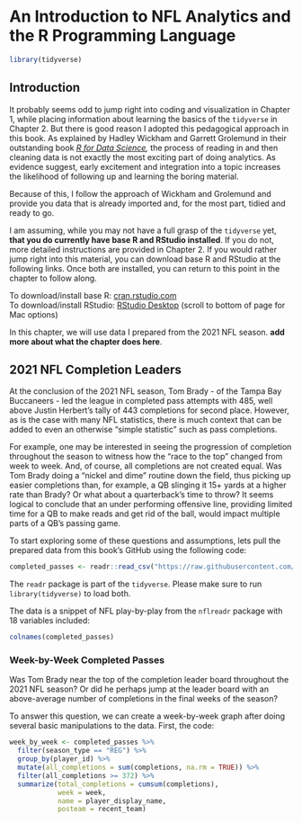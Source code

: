 # An Introduction to NFL Analytics and the R Programming Language

```r

library(tidyverse)
```

## Introduction

It probably seems odd to jump right into coding and visualization in Chapter 1, while placing information about learning the basics of the `tidyverse` in Chapter 2. But there is good reason I adopted this pedagogical approach in this book. As explained by Hadley Wickham and Garrett Grolemund in their outstanding book [*R for Data Science*](https://r4ds.had.co.nz/index.html)*,* the process of reading in and then cleaning data is not exactly the most exciting part of doing analytics. As evidence suggest, early excitement and integration into a topic increases the likelihood of following up and learning the boring material.

Because of this, I follow the approach of Wickham and Grolemund and provide you data that is already imported and, for the most part, tidied and ready to go.

::: callout-important
I am assuming, while you may not have a full grasp of the `tidyverse` yet, **that you do currently have base R and RStudio installed**. If you do not, more detailed instructions are provided in Chapter 2. If you would rather jump right into this material, you can download base R and RStudio at the following links. Once both are installed, you can return to this point in the chapter to follow along.

To download/install base R: [cran.rstudio.com](https://cran.rstudio.com/)\
To download/install RStudio: [RStudio Desktop](https://posit.co/download/rstudio-desktop/) (scroll to bottom of page for Mac options)
:::

In this chapter, we will use data I prepared from the 2021 NFL season. **add more about what the chapter does here**.

## 2021 NFL Completion Leaders

At the conclusion of the 2021 NFL season, Tom Brady - of the Tampa Bay Buccaneers - led the league in completed pass attempts with 485, well above Justin Herbert's tally of 443 completions for second place. However, as is the case with many NFL statistics, there is much context that can be added to even an otherwise "simple statistic" such as pass completions.

For example, one may be interested in seeing the progression of completion throughout the season to witness how the "race to the top" changed from week to week. And, of course, all completions are not created equal. Was Tom Brady doing a "nickel and dime" routine down the field, thus picking up easier completions than, for example, a QB slinging it 15+ yards at a higher rate than Brady? Or what about a quarterback's time to throw? It seems logical to conclude that an under performing offensive line, providing limited time for a QB to make reads and get rid of the ball, would impact multiple parts of a QB's passing game.

To start exploring some of these questions and assumptions, lets pull the prepared data from this book's GitHub using the following code:

```r

completed_passes <- readr::read_csv("https://raw.githubusercontent.com/bcongelio/nfl-analytics-with-r-book/origin/example_data/completed_passes.csv")

```

::: callout-note
The `readr` package is part of the `tidyverse`. Please make sure to run `library(tidyverse)` to load both.
:::

The data is a snippet of NFL play-by-play from the `nflreadr` package with 18 variables included:

```r

colnames(completed_passes)
```

###  Week-by-Week Completed Passes

Was Tom Brady near the top of the completion leader board throughout the 2021 NFL season? Or did he perhaps jump at the leader board with an above-average number of completions in the final weeks of the season?

To answer this question, we can create a week-by-week graph after doing several basic manipulations to the data. First, the code:

```r

week_by_week <- completed_passes %>%
  filter(season_type == "REG") %>%
  group_by(player_id) %>%
  mutate(all_completions = sum(completions, na.rm = TRUE)) %>%
  filter(all_completions >= 372) %>%
  summarize(total_completions = cumsum(completions),
            week = week,
            name = player_display_name,
            posteam = recent_team)
```
